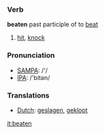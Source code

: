 === Verb ===

'''beaten''' past participle of to [[beat]]

# [[hit]], [[knock]] 

=== Pronunciation ===
*[[w:SAMPA|SAMPA]]: /'/
*[[w:IPA|IPA]]: /'bitən/

=== Translations ===
*[[Dutch]]: [[geslagen]], [[geklopt]]

[[it:beaten]]